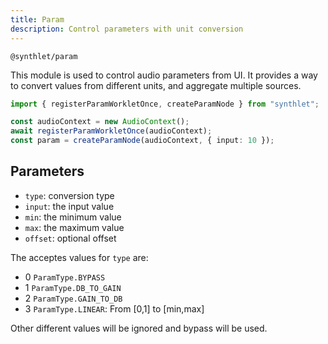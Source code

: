 ```yaml
---
title: Param
description: Control parameters with unit conversion
---
```


`@synthlet/param`

This module is used to control audio parameters from UI. It provides a way to convert values from different units, and aggregate multiple sources.

```ts
import { registerParamWorkletOnce, createParamNode } from "synthlet";

const audioContext = new AudioContext();
await registerParamWorkletOnce(audioContext);
const param = createParamNode(audioContext, { input: 10 });
```

## Parameters

- `type`: conversion type
- `input`: the input value
- `min`: the minimum value
- `max`: the maximum value
- `offset`: optional offset

The acceptes values for `type` are:

- 0 `ParamType.BYPASS`
- 1 `ParamType.DB_TO_GAIN`
- 2 `ParamType.GAIN_TO_DB`
- 3 `ParamType.LINEAR`: From [0,1] to [min,max]

Other different values will be ignored and bypass will be used.
